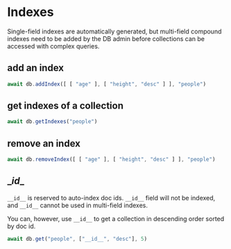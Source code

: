 # Indexes

Single-field indexes are automatically generated, but multi-field compound indexes need to be added by the DB admin before collections can be accessed with complex queries.

## add an index

```javascript
await db.addIndex([ [ "age" ], [ "height", "desc" ] ], "people")
```

## get indexes of a collection

```javascript
await db.getIndexes("people")
```

## remove an index

```javascript
await db.removeIndex([ [ "age" ], [ "height", "desc" ] ], "people")
```

## \__id__

`__id__` is reserved to auto-index doc ids. `__id__` field will not be indexed, and `__id__` cannot be used in multi-field indexes.

You can, however, use `__id__` to get a collection in descending order sorted by doc id.

```js
await db.get("people", ["__id__", "desc"], 5)
```
